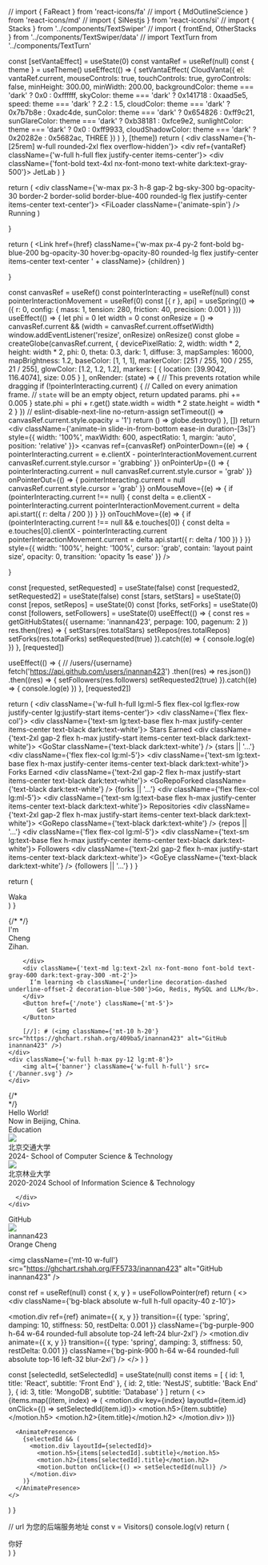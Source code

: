 // import { FaReact } from 'react-icons/fa'
// import { MdOutlineScience } from 'react-icons/md'
// import { SiNestjs } from 'react-icons/si'
// import { Stacks } from '../components/TextSwiper'
// import { frontEnd, OtherStacks } from '../components/TextSwiper/data'
// import TextTurn from '../components/TextTurn'

  const [setVantaEffect] = useState(0)
  const vantaRef = useRef(null)
  const { theme } = useTheme()
  useEffect(() => {
      setVantaEffect(
        CloudVanta({
          el: vantaRef.current,
          mouseControls: true,
          touchControls: true,
          gyroControls: false,
          minHeight: 300.00,
          minWidth: 200.00,
          backgroundColor: theme === 'dark' ? 0x0 : 0xffffff,
          skyColor: theme === 'dark' ? 0x141718 : 0xaad5e5,
          speed: theme === 'dark' ? 2.2 : 1.5,
          cloudColor: theme === 'dark' ? 0x7b7b8e : 0xadc4de,
          sunColor: theme === 'dark' ? 0x654826 : 0xff9c21,
          sunGlareColor: theme === 'dark' ? 0xb38181 : 0xfce9e2,
          sunlightColor: theme === 'dark' ? 0x0 : 0xff9933,
          cloudShadowColor: theme === 'dark' ? 0x20282e : 0x5682ac,
          THREE
        })
      )
  }, [theme])
  return (
    <div className={'h-[25rem] w-full rounded-2xl flex overflow-hidden'}>
      <div ref={vantaRef} className={'w-full h-full flex justify-center items-center'}>
        <div className={'font-bold text-4xl nx-font-mono text-white dark:text-gray-500'}>
          JetLab
        </div>
      </div>
    </div>
  )
}

  return (
        <div className={'w-max px-3 h-8 gap-2 bg-sky-300 bg-opacity-30 border-2 border-solid border-blue-400 rounded-lg flex justify-center items-center text-center'}>
            <FiLoader className={'animate-spin'} />
            Running
        </div>
  )

}

  return (
        <Link href={href} className={'w-max px-4 py-2 font-bold bg-blue-200 bg-opacity-30 hover:bg-opacity-80 rounded-lg flex justify-center items-center text-center ' + className}>
            {children}
        </Link>
  )

}

  const canvasRef = useRef()
  const pointerInteracting = useRef(null)
  const pointerInteractionMovement = useRef(0)
  const [{ r }, api] = useSpring(() => ({
    r: 0,
    config: {
      mass: 1,
      tension: 280,
      friction: 40,
      precision: 0.001
    }
  }))
  useEffect(() => {
    let phi = 0
    let width = 0
    const onResize = () => canvasRef.current && (width = canvasRef.current.offsetWidth)
    window.addEventListener('resize', onResize)
    onResize()
    const globe = createGlobe(canvasRef.current, {
      devicePixelRatio: 2,
      width: width * 2,
      height: width * 2,
      phi: 0,
      theta: 0.3,
      dark: 1,
      diffuse: 3,
      mapSamples: 16000,
      mapBrightness: 1.2,
      baseColor: [1, 1, 1],
      markerColor: [251 / 255, 100 / 255, 21 / 255],
      glowColor: [1.2, 1.2, 1.2],
      markers: [
        { location: [39.9042, 116.4074], size: 0.05 }
      ],
      onRender: (state) => {
        // This prevents rotation while dragging
        if (!pointerInteracting.current) {
          // Called on every animation frame.
          // `state` will be an empty object, return updated params.
          phi += 0.005
        }
        state.phi = phi + r.get()
        state.width = width * 2
        state.height = width * 2
      }
    })
    // eslint-disable-next-line no-return-assign
    setTimeout(() => canvasRef.current.style.opacity = '1')
    return () => globe.destroy()
  }, [])
  return <div
    className={'animate-in slide-in-from-bottom ease-in duration-[3s]'}
  style={{
    width: '100%',
    maxWidth: 600,
    aspectRatio: 1,
    margin: 'auto',
    position: 'relative'
  }}>
        <canvas
            ref={canvasRef}
            onPointerDown={(e) => {
              pointerInteracting.current =
                    e.clientX - pointerInteractionMovement.current
              canvasRef.current.style.cursor = 'grabbing'
            }}
            onPointerUp={() => {
              pointerInteracting.current = null
              canvasRef.current.style.cursor = 'grab'
            }}
            onPointerOut={() => {
              pointerInteracting.current = null
              canvasRef.current.style.cursor = 'grab'
            }}
            onMouseMove={(e) => {
              if (pointerInteracting.current !== null) {
                const delta = e.clientX - pointerInteracting.current
                pointerInteractionMovement.current = delta
                api.start({
                  r: delta / 200
                })
              }
            }}
            onTouchMove={(e) => {
              if (pointerInteracting.current !== null && e.touches[0]) {
                const delta = e.touches[0].clientX - pointerInteracting.current
                pointerInteractionMovement.current = delta
                api.start({
                  r: delta / 100
                })
              }
            }}
            style={{
              width: '100%',
              height: '100%',
              cursor: 'grab',
              contain: 'layout paint size',
              opacity: 0,
              transition: 'opacity 1s ease'
            }}
        />
    </div>

}

  const [requested, setRequested] = useState(false)
  const [requested2, setRequested2] = useState(false)
  const [stars, setStars] = useState(0)
  const [repos, setRepos] = useState(0)
  const [forks, setForks] = useState(0)
  const [followers, setFollowers] = useState(0)
  useEffect(() => {
    const res = getGitHubStates({ username: 'inannan423', perpage: 100, pagenum: 2 })
    res.then((res) => {
        setStars(res.totalStars)
        setRepos(res.totalRepos)
        setForks(res.totalForks)
        setRequested(true)
    }).catch((e) => {
      console.log(e)
    })
  }, [requested])

  useEffect(() => {
      // /users/{username}
      fetch('https://api.github.com/users/inannan423')
        .then((res) => res.json())
        .then((res) => {
          setFollowers(res.followers)
          setRequested2(true)
        }).catch((e) => {
          console.log(e)
        })
  }, [requested2])

  return (
        <div className={'w-full h-full lg:ml-5 flex flex-col lg:flex-row justify-center lg:justify-start items-center'}>
            <div className={'flex flex-col'}>
              <div className={'text-sm lg:text-base flex h-max justify-center items-center text-black dark:text-white'}>
                Stars Earned
              </div>
              <div className={'text-2xl gap-2 flex h-max justify-start items-center text-black dark:text-white'}>
                <GoStar className={'text-black dark:text-white'} /> {stars || '...'}
              </div>
            </div>
          <div className={'flex flex-col lg:ml-5'}>
            <div className={'text-sm lg:text-base flex h-max justify-center items-center text-black dark:text-white'}>
              Forks Earned
            </div>
            <div className={'text-2xl gap-2 flex h-max justify-start items-center text-black dark:text-white'}>
              <GoRepoForked className={'text-black dark:text-white'} /> {forks || '...'}
            </div>
          </div>
          <div className={'flex flex-col lg:ml-5'}>
            <div className={'text-sm lg:text-base flex h-max justify-center items-center text-black dark:text-white'}>
              Repositories
            </div>
            <div className={'text-2xl gap-2 flex h-max justify-start items-center text-black dark:text-white'}>
              <GoRepo className={'text-black dark:text-white'} /> {repos || '...'}
            </div>
          </div>
          <div className={'flex flex-col lg:ml-5'}>
            <div className={'text-sm lg:text-base flex h-max justify-center items-center text-black dark:text-white'}>
              Followers
            </div>
            <div className={'text-2xl gap-2 flex h-max justify-start items-center text-black dark:text-white'}>
              <GoEye className={'text-black dark:text-white'} /> {followers || '...'}
            </div>
          </div>
        </div>
    )
}

  return (
    <div>
      Waka
    </div>
  )
}

[//]: # (<div className={'h-96 w-3/4 bg-gradient-to-r -z-10 from-blue-500 to-red-800 absolute right-0 top-32 opacity-10 dark:opacity-20 !blur-3xl rounded-full'}></div>)

<div className={'lg:grid lg:grid-cols-2 z-10'}>
    <div className={'w-full h-max py-12 mt-28'}>
        {/* <TopTag /> */}
        <div className={'flex h-max text-3xl lg:text-6xl font-bold w-full justify-start items-center lg:-mt-3'}>
            <div>I'm&nbsp;</div>
 <div>Cheng&nbsp;</div>
 <div className={'linear-gradient-text leading-loose'}>Zihan.</div>

        </div>
        <div className={'text-md lg:text-2xl nx-font-mono font-bold text-gray-600 dark:text-gray-300 -mt-2'}>
          I’m learning <b className={'underline decoration-dashed underline-offset-2 decoration-blue-500'}>Go, Redis, MySQL and LLM</b>.
        </div>
        <Button href={'/note'} className={'mt-5'}>
            Get Started
        </Button>

        [//]: # (<img className={'mt-10 h-20'} src="https://ghchart.rshah.org/409ba5/inannan423" alt="GitHub inannan423" />)
    </div>
    <div className={'w-full h-max py-12 lg:mt-8'}>
        <img alt={'banner'} className={'w-full h-full'} src={'/banner.svg'} />
    </div>
</div>
{/*
<div className={'my-3'}>
  <Cloud/>
</div> */}

<div className={'w-full flex flex-col lg:grid lg:grid-flow-row-dense lg:grid-cols-5 gap-2'}>
    <div
        className={'flex p-3 justify-center relative overflow-hidden items-center bg-white col-span-3 h-96 w-full rounded-2xl forest-bg'}
    >
        <div className={'bg-black dark:bg-white absolute w-full h-full opacity-30 '}></div>
        <div className={'font-bold text-2xl lg:text-4xl text-white dark:text-white z-10 underline decoration-emerald-400 underline-offset-4 leading-relaxed'}>
          Hello World!
        </div>
    </div>
    <div className={'flex h-96 w-full justify-center items-center lg:col-span-2 shadow-inner relative bg-gray-600 dark:bg-gray-900 rounded-2xl overflow-hidden'}>
        <CobeModel />
        <div className={'absolute w-full opacity-30 flex justify-center items-center z-0 text-white text-2xl lg:text-4xl font-bold'}>
            Now in Beijing, China.
        </div>
    </div>
</div>

<div className={'w-full flex flex-col lg:grid lg:grid-flow-row-dense lg:grid-cols-5 gap-2 my-3'}>

[//]: # (<div className={'flex relative overflow-hidden bg-gray-800 col-span-2 h-96 w-full rounded-2xl code-bg'}>)

[//]: # (    <div className={'bg-black absolute w-full h-full opacity-80 z-0'}></div>)

[//]: # (    <div className={'h-full z-10 p-6 grid  w-full items-stretch content-start'}>)

[//]: # (        <div className={'text-3xl font-bold text-white underline decoration-orange-600 underline-offset-4'}>)

[//]: # (            About me)

[//]: # (        </div>)

[//]: # (        <div className={'flex w-full flex-col'}>)

[//]: # (          <div className={'mt-3 w-full bg-gray-800 px-3 py-3 bg-opacity-90 rounded-md flex justify-between items-center'}>)

[//]: # (                <FiCommand className={'text-2xl text-white'} />)

[//]: # (                <div className={'text-white font-bold text-base lg:text-lg'}>)

[//]: # (                    A <b className={'text-orange-600'}>front-end</b> enthusiast.)

[//]: # (                </div>)

[//]: # (          </div>)

[//]: # (          <div className={'mt-3 w-full bg-gray-800 px-3 py-3 bg-opacity-90 rounded-md flex justify-between items-center'}>)

[//]: # (                <FiGlobe className={'text-2xl text-white'} />)

[//]: # (                <div className={'text-white font-bold text-base lg:text-lg'}>)

[//]: # (                    Now Studying at <b className={'text-green-600'}>BJFU.</b>)

[//]: # (                </div>)

[//]: # (            </div>)

[//]: # (          <div className={'mt-3 w-full bg-gray-800 px-3 py-3 bg-opacity-90 rounded-md flex justify-between items-center'}>)

[//]: # (                <FiBookOpen className={'text-2xl text-white'} />)

[//]: # (                <div className={'text-white font-bold text-base lg:text-lg'}>)

[//]: # (                    Major in <b className={'text-red-600'}>Digital Media Tech.</b>)

[//]: # (                </div>)

[//]: # (            </div>)

[//]: # (        </div>)

[//]: # (    </div>)

[//]: # (</div>)
  <div className={'flex relative overflow-hidden bg-gray-800 col-span-2 h-96 w-full rounded-2xl code-bg'}>
    <div className={'bg-black absolute w-full h-full opacity-80 z-0'}></div>
    <div className={'h-full z-10 p-6 grid  w-full items-stretch content-start'}>
      <div className={'text-3xl font-bold text-white underline decoration-orange-600 underline-offset-4'}>
        Education
      </div>
      <div className={'flex w-full flex-col'}>
        <div className={'mt-3 w-full bg-gray-800 px-3 py-3 bg-opacity-90 rounded-md flex justify-start gap-3 items-center'}>
          <img src={'/BJTU.svg'} className={'w-16 h-16'} />
          <div className={'flex flex-col'}>
            <div className={'text-blue-500 font-bold text-base lg:text-lg'}>
              北京交通大学
            </div>
            <div className={'text-gray-300 text-sm lg:text-sm'}>
              2024- School of Computer Science & Technology
            </div>
          </div>
        </div>
        <div className={'mt-3 w-full bg-gray-800 px-3 py-3 bg-opacity-90 rounded-md flex justify-start gap-3 items-center'}>
          <img src={'/BJFU.svg'} className={'w-16 h-16'} />
          <div className={'flex flex-col'}>
            <div className={'text-green-500 font-bold text-base lg:text-lg'}>
              北京林业大学
            </div>
            <div className={'text-gray-300 text-sm lg:text-sm'}>
              2020-2024 School of Information Science & Technology
            </div>
          </div>
        </div>

      </div>
    </div>
  </div>
    <div className={'flex relative overflow-hidden bg-blue-100 dark:bg-black col-span-3 h-max lg:h-96 w-full rounded-2xl'}>
        <div className={'bg-gray-300 dark:bg-black absolute w-full h-full opacity-80 z-0 backdrop-blur-lg'}></div>
        <div className={'w-96 h-96 bg-orange-300 rounded-full absolute blur-3xl left-24 dark:opacity-20'}></div>
        <div className={'w-96 h-96 bg-pink-200 rounded-full absolute blur-3xl right-24 dark:opacity-20'}></div>
        <div className={'h-full z-10 p-6 grid  w-full items-stretch content-start'}>
            <div className={'text-3xl font-bold text-black dark:text-white underline decoration-blue-600 underline-offset-4  w-max px-2 py-2'}>
                GitHub
            </div>
            <div className={'flex flex-col lg:flex-row w-full mt-8 justify-start items-center'}>
                  <img src={'https://avatars.githubusercontent.com/u/83146544'} className={'w-20 h-20 rounded-full'} />
                  <div className={'flex flex-col h-max ml-3 pr-3'}>
                      <Link href={'https://github.com/inannan423'} target={'_blank'} className={'w-full'}>
                          <div className={'text-2xl font-thin text-black dark:text-white hover:underline hover:decoration-blue-400'}>
                              inannan423
                          </div>
                      </Link>
                      <div className={'text-lg font-thin text-blue-500 font-mono'}>
                          Orange Cheng
                      </div>
                  </div>
                  <GitHubStats />
            <div>

[//]: # (<img className={'h-32'} src={'https://github-readme-stats-git-masterrstaa-rickstaa.vercel.app/api?username=inannan423'} alt={'Github'}/>)
                </div>
            </div>
            <img className={'mt-10 w-full'} src="https://ghchart.rshah.org/FF5733/inannan423" alt="GitHub inannan423" />
        </div>
    </div>
</div>

  const ref = useRef(null)
  const { x, y } = useFollowPointer(ref)
  return (
    <>
      <div className={'bg-black absolute w-full h-full opacity-40 z-10'}></div>
      <motion.div ref={ref}
           animate={{ x, y }}
           transition={{
             type: 'spring',
             damping: 10,
             stiffness: 50,
             restDelta: 0.001
           }}
           className={'bg-purple-900 h-64 w-64 rounded-full absolute top-24 left-24 blur-2xl'}
      />
      <motion.div
            animate={{ x, y }}
            transition={{
              type: 'spring',
              damping: 3,
              stiffness: 50,
              restDelta: 0.001
            }}
            className={'bg-pink-900 h-64 w-64 rounded-full absolute top-16 left-32 blur-2xl'}
      />
    </>
  )
}

[//]: # (<div className={'w-full flex flex-col lg:grid lg:grid-flow-row-dense lg:grid-cols-3 gap-2 my-3'}>)

[//]: # (  <div className={'flex relative overflow-hidden bg-black h-96 w-full rounded-2xl'}>)

[//]: # (    <RunCircle />)

[//]: # (    <div className={'h-full z-10 p-6 grid w-full items-stretch content-start'}>)

[//]: # (      <div className={'text-3xl flex h-max justify-center items-center font-bold text-white underline decoration-purple-600 underline-offset-4 w-max px-2 py-2'}>)

[//]: # (        Blog)

[//]: # (        <Link href={'/blog/2023-01-27-aliserver'} className={'ml-2 rounded-full w-8 h-8 flex justify-center items-center mt-1 '}>)

[//]: # (          <FiArrowRight className={'text-2xl text-white'} />)

[//]: # (        </Link>)

[//]: # (      </div>)

[//]: # (      <div className={'flex flex-col lg:flex-row w-full justify-start items-center text-xl ml-2 text-gray-500'}>)

[//]: # (        Record my coding experience and life.)

[//]: # (      </div>)

[//]: # (    </div>)

[//]: # (  </div>)

[//]: # (  <div className={'flex relative overflow-hidden bg-black h-96 w-full rounded-2xl'}>)

[//]: # (    <div className={'h-full z-10 p-6 grid w-full items-stretch content-start'}>)

[//]: # (      <div className={'text-3xl flex h-max justify-center items-center  font-bold text-white underline decoration-red-600 underline-offset-4 w-max px-2 py-2'}>)

[//]: # (        Notes)

[//]: # (        <Link href={'/note'} className={'ml-2 rounded-full w-8 h-8 flex justify-center items-center mt-1 '}>)

[//]: # (          <FiArrowRight className={'text-2xl text-white'} />)

[//]: # (        </Link>)

[//]: # (      </div>)

[//]: # (      <div className={'flex flex-col lg:flex-row w-full justify-start items-center text-xl ml-2 text-gray-500'}>)

[//]: # (        Record the systematized learning knowledge.)

[//]: # (      </div>)

[//]: # (      <div className={'mt-3 w-full bg-gray-800 px-3 py-3 bg-opacity-90 rounded-md flex justify-between items-center'}>)

[//]: # (        <div className={'text-red-500 font-bold text-base lg:text-lg'}>)

[//]: # (          Computer Science)

[//]: # (        </div>)

[//]: # (        <MdOutlineScience className={'text-2xl text-white'} />)

[//]: # (      </div>)

[//]: # (      <div className={'mt-3 w-full bg-gray-800 px-3 py-3 bg-opacity-90 rounded-md flex justify-between items-center'}>)

[//]: # (        <div className={'text-red-500 font-bold text-base lg:text-lg'}>)

[//]: # (          Front End)

[//]: # (        </div>)

[//]: # (        <FaReact className={'text-2xl text-white'} />)

[//]: # (      </div>)

[//]: # (      <div className={'mt-3 w-full bg-gray-800 px-3 py-3 bg-opacity-90 rounded-md flex justify-between items-center'}>)

[//]: # (        <div className={'text-red-500 font-bold text-base lg:text-lg'}>)

[//]: # (          Back End)

[//]: # (        </div>)

[//]: # (        <SiNestjs className={'text-2xl text-white'} />)

[//]: # (      </div>)

[//]: # (    </div>)

[//]: # (  </div>)

[//]: # (  <div className={'flex relative overflow-hidden bg-black h-96 w-full rounded-2xl'}>)

[//]: # (    <div className={'h-full z-10 p-6 grid w-full items-stretch content-start'}>)

[//]: # (      <div className={'text-3xl flex h-max justify-center items-center font-bold text-white underline decoration-green-300 underline-offset-4 w-max px-2 py-2 z-10'}>)

[//]: # (        Leaves)

[//]: # (        <Link href={'/leaves'} className={'ml-2 rounded-full w-8 h-8 flex justify-center items-center mt-1 z-10'}>)

[//]: # (          <FiArrowRight className={'text-2xl text-white'} />)

[//]: # (        </Link>)

[//]: # (      </div>)

[//]: # (      <div className={'flex flex-col lg:flex-row w-full justify-start items-center text-xl ml-2 text-gray-500 z-10'}>)

[//]: # (        Some scattered knowledge and ideas.)

[//]: # (      </div>)

[//]: # (    </div>)

[//]: # (  </div>)

[//]: # (</div>)

  const [selectedId, setSelectedId] = useState(null)
  const items = [
    {
      id: 1,
      title: 'React',
      subtitle: 'Front End'
    },
    {
      id: 2,
      title: 'NestJS',
      subtitle: 'Back End'
    },
    {
      id: 3,
      title: 'MongoDB',
      subtitle: 'Database'
    }
  ]
  return (
    <>
      {items.map((item, index) => (
        <motion.div key={index} layoutId={item.id} onClick={() => setSelectedId(item.id)}>
          <motion.h5>{item.subtitle}</motion.h5>
          <motion.h2>{item.title}</motion.h2>
        </motion.div>
      ))}

      <AnimatePresence>
        {selectedId && (
          <motion.div layoutId={selectedId}>
            <motion.h5>{items[selectedId].subtitle}</motion.h5>
            <motion.h2>{items[selectedId].title}</motion.h2>
            <motion.button onClick={() => setSelectedId(null)} />
          </motion.div>
        )}
      </AnimatePresence>
    </>
  )
}

[//]: # (<div className={'w-full flex flex-col lg:grid lg:grid-flow-row-dense lg:grid-cols-5 gap-2 my-3'}>)

[//]: # (  <div className={'flex relative overflow-hidden bg-black col-span-3 h-96 lg:h-96 w-full rounded-2xl'}>)

[//]: # (    <div className={'bg-black  absolute w-full h-full opacity-80 z-0 backdrop-blur-lg'}></div>)

[//]: # (    <div className={'w-96 h-96 bg-yellow-800 rounded-full absolute blur-3xl left-24 opacity-20'}></div>)

[//]: # (    <div className={'w-96 h-96 bg-pink-800 rounded-full absolute blur-3xl right-24 opacity-20'}></div>)

[//]: # (    <div className={'absolute z-[11] top-32 w-full'}>)

[//]: # (      <div className={'w-full'}>)

[//]: # (        <Stacks stacks={frontEnd} direction={'left'}/>)

[//]: # (      </div>)

[//]: # (      <div className={'w-full mt-6'}>)

[//]: # (        <Stacks stacks={OtherStacks} direction={'right'}/>)

[//]: # (      </div>)

[//]: # (    </div>)

[//]: # (    <div className={'h-full z-10 p-6 grid w-full items-stretch content-start'}>)

[//]: # (      <div className={'text-3xl font-bold text-white underline decoration-pink-600 underline-offset-4'}>)

[//]: # (        Tech Stack)

[//]: # (      </div>)

[//]: # (      <div className={'opacity-10 hover:opacity-20 transition-all ease duration-700 absolute -bottom-12 -right-16 z-0'}>)

[//]: # (        <img alt={'tech stack'} src={'/react_ts.svg'} className={'w-96 h-96'} />)

[//]: # (      </div>)

[//]: # ([//]: # &#40;<TechCards />&#41;)
[//]: # (    </div>)

[//]: # (  </div>)

[//]: # (  <div className={'flex relative overflow-hidden bg-gray-800 col-span-2 h-96 w-full rounded-2xl contact-bg'}>)

[//]: # (    <div className={'bg-black absolute w-full h-full opacity-50 z-0 blur-md'}></div>)

[//]: # (    <div className={'h-full z-10 p-6 grid  w-full items-stretch content-start'}>)

[//]: # (      <div className={'text-3xl font-bold text-blue-800 underline decoration-blue-800 underline-offset-4'}>)

[//]: # (        Contact)

[//]: # (      </div>)

[//]: # (      <div className={'mt-3 w-full flex flex-col justify-center items-end'}>)

[//]: # (        <Link href={'https://juejin.cn/user/453415418729422'} target={'_blank'} className={'flex w-full justify-end items-center'}>)

[//]: # (          <div className={'text-8xl lg:text-5xl mr-3 opacity-0 hover:opacity-60 transition-all ease-in-out duration-700 text-white'}>稀土掘金</div>)

[//]: # (          <img src={'/juejin.svg'} className={'w-24 h-24 opacity-25 hover:opacity-60 transition-all ease-in-out duration-700'} />)

[//]: # (        </Link>)

[//]: # (        <Link href={'https://github.com/inannan423'} target={'_blank'} className={'flex w-full justify-end items-center'}>)

[//]: # (          <div className={'text-8xl lg:text-5xl mr-3 opacity-0 hover:opacity-60 transition-all ease-in-out duration-700 text-white'}>GITHUB</div>)

[//]: # (          <img src={'/github.svg'} className={'w-24 h-24 opacity-25 hover:opacity-60 transition-all ease-in-out duration-700'} />)

[//]: # (        </Link>)

[//]: # (        <Link href={'mailto:jetzihan@outlook.com'} target={'_blank'} className={'flex w-full justify-end items-center'}>)

[//]: # (          <div className={'text-8xl lg:text-5xl mr-3 opacity-0 hover:opacity-60 transition-all ease-in-out duration-700 text-white'}>OUTLOOK</div>)

[//]: # (          <img src={'/email.svg'} className={'w-24 h-24 opacity-25 hover:opacity-60 transition-all ease-in-out duration-700'} />)

[//]: # (        </Link>)

[//]: # (      </div>)

[//]: # (    </div>)

[//]: # (  </div>)

[//]: # (</div>)


  // url 为您的后端服务地址
    const v = Visitors()
    console.log(v)
  return (
    <div className="">
        你好
    </div>
  )
}

[//]: # (<div className={'w-full flex flex-col lg:grid lg:grid-flow-row-dense lg:grid-cols-5 gap-2 my-3'}>)

[//]: # (  <div className={'flex relative overflow-hidden dark:bg-white bg-black col-span-2 h-96 w-full rounded-2xl border-4 border-green-600 border-solid'}>)

[//]: # (    <div className={'bg-green-100 dark:bg-green-800 absolute w-full h-full opacity-90 dark:opacity-70 z-0'}></div>)

[//]: # (    <div className={'h-full z-10 p-6 grid relative w-full items-stretch content-start overflow-hidden'}>)

[//]: # (      <div className={'text-3xl font-bold text-black dark:text-white underline decoration-green-600 underline-offset-4'}>)

[//]: # (        Visitors)

[//]: # (      </div>)

[//]: # ()
[//]: # ([//]: # &#40;<VestorDemo />&#41;)
[//]: # (      <div className={'absolute w-max text-[20rem] left-8 top-72 opacity-30 hover:opacity-20 transition-all ease duration-500'}>)

[//]: # (        施工中请等待)

[//]: # (      </div>)

[//]: # (    </div>)

[//]: # (  </div>)

[//]: # (  <div className={'flex relative overflow-hidden bg-gray-200 col-span-3 h-96 lg:h-96 w-full rounded-2xl'}>)

[//]: # (    <div className={'bg-white absolute w-full h-full opacity-80 z-0 backdrop-blur-lg'}></div>)

[//]: # (    <div className={'w-96 h-96 bg-red-800 rounded-full absolute blur-3xl left-24 opacity-20'}></div>)

[//]: # (    <div className={'w-96 h-96 bg-purple-800 rounded-full absolute blur-3xl right-24 opacity-20'}></div>)

[//]: # (    <div className={'absolute z-[11] top-32 p-6 w-full'}>)

[//]: # (      <TextTurn />)

[//]: # (    </div>)

[//]: # (    <div className={'h-full z-10 p-6 grid w-full items-stretch content-start'}>)

[//]: # (      <div className={'text-3xl font-bold text-black underline decoration-cyan-600 underline-offset-4'}>)

[//]: # (        Projects)

[//]: # (      </div>)

[//]: # (      <div className={'opacity-10 hover:opacity-20 transition-all ease duration-700 absolute -bottom-12 -right-16 z-0'}>)

[//]: # (        <img alt={'tech stack'} src={'/stack/html.svg'} className={'w-96 h-96'} />)

[//]: # (      </div>)

[//]: # (    </div>)

[//]: # (  </div>)

[//]: # (</div>)
